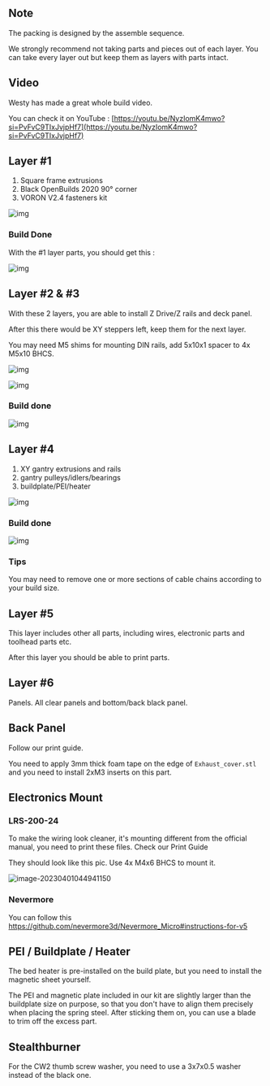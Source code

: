 ## Note






<Callout type="info">
The packing is designed by the assemble sequence.

We strongly recommend not taking parts and pieces out of each layer. You can take every layer out but keep them as layers with parts intact.

</Callout>



## Video

Westy has made a great whole build video.

You can check it on YouTube : [https://youtu.be/NyzIomK4mwo?si=PvFvC9TIxJvjpHf7](https://youtu.be/NyzIomK4mwo?si=PvFvC9TIxJvjpHf7)


## Layer #1

1. Square frame extrusions
2. Black OpenBuilds 2020 90° corner
4. VORON V2.4 fasteners kit

![img](https://img.mpx.wiki/i/2023/11/07/6549ed4e2e42b.webp)


### Build Done

With the #1 layer parts, you should get this :

![img](https://img.mpx.wiki/i/2023/11/07/6549ed4f08d82.webp)

## Layer #2 &amp; #3

With these 2 layers, you are able to install Z Drive/Z rails and deck panel.

After this there would be XY steppers left, keep them for the next layer.

You may need M5 shims for mounting DIN rails, add 5x10x1 spacer to 4x M5x10 BHCS.

![img](https://img.mpx.wiki/i/2023/11/07/6549ed4ecad72.webp)

![img](https://img.mpx.wiki/i/2023/11/07/6549ed4e867ed.webp)

### Build done

![img](https://img.mpx.wiki/i/2023/11/07/6549ed4f71a05.webp)

## Layer #4

1. XY gantry extrusions and rails
2. gantry pulleys/idlers/bearings
3. buildplate/PEI/heater

![img](https://img.mpx.wiki/i/2023/11/07/6549ed4ee0743.webp)

### Build done

![img](https://img.mpx.wiki/i/2023/04/01/642746d52f84c.webp)

### Tips

You may need to remove one or more sections of cable chains according to your build size.

## Layer #5

This layer includes other all parts, including wires, electronic parts and toolhead parts etc.

After this layer you should be able to print parts.

## Layer #6

Panels. All clear panels and bottom/back black panel.

## Back Panel

Follow our print guide.

You need to apply 3mm thick foam tape on the edge of  `Exhaust_cover.stl` and you need to install 2xM3 inserts on this part. 



## Electronics Mount

### LRS-200-24

To make the wiring look cleaner, it's mounting different from the official manual, you need to print these files. Check our Print Guide

They should look like this pic. Use 4x M4x6 BHCS to mount it.

![image-20230401044941150](https://img.mpx.wiki/i/2023/11/07/6549ed56e0df6.webp)



### Nevermore 

You can follow this 
https://github.com/nevermore3d/Nevermore_Micro#instructions-for-v5



## PEI / Buildplate / Heater

The bed heater is pre-installed on the build plate, but you need to install the magnetic sheet yourself.

The PEI and magnetic plate included in our kit are slightly larger than the buildplate size on purpose, so that you don't have to align them precisely when placing the spring steel. After sticking them on, you can use a blade to trim off the excess part.



## Stealthburner

For the CW2 thumb screw washer, you need to use a 3x7x0.5 washer instead of the black one.
